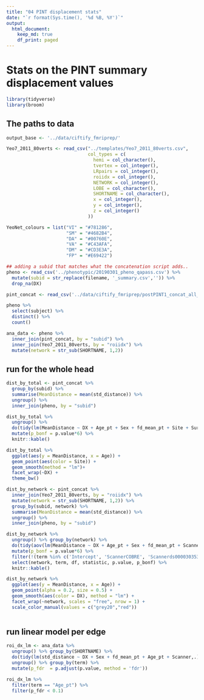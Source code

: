 ```yaml
---
title: "04 PINT displacement stats"
date: "`r format(Sys.time(), '%d %B, %Y')`"
output:
  html_document:
    keep_md: true
    df_print: paged
---
```


# Stats on the PINT summary displacement values

```r
library(tidyverse)
library(broom)
```


## The paths to data

```r
output_base <- '../data/ciftify_fmriprep/'

Yeo7_2011_80verts <- read_csv("../templates/Yeo7_2011_80verts.csv",
                              col_types = c(
                                hemi = col_character(),
                                tvertex = col_integer(),
                                LRpairs = col_integer(),
                                roiidx = col_integer(),
                                NETWORK = col_integer(),
                                LOBE = col_character(),
                                SHORTNAME = col_character(),
                                x = col_integer(),
                                y = col_integer(),
                                z = col_integer()
                              ))

YeoNet_colours = list("VI" = "#781286",
                      "SM" = "#4682B4",
                      "DA" = "#00760E", 
                      "VA" = "#C43AFA",
                      "DM" = "#CD3E3A", 
                      "FP" = "#E69422")

## adding a subid that matches what the concatenation script adds..
pheno <- read_csv('../phenotypic/20190301_pheno_qapass.csv') %>%
  mutate(subid = str_replace(filename, '_summary.csv','')) %>%
  drop_na(DX)

pint_concat <- read_csv('../data/ciftify_fmriprep/postPINT1_concat_all_qa_passes.csv')
```


```r
pheno %>%  
  select(subject) %>%
  distinct() %>%
  count()
```
```r
ana_data <- pheno %>%
  inner_join(pint_concat, by = "subid") %>%
  inner_join(Yeo7_2011_80verts, by = "roiidx") %>%
  mutate(network = str_sub(SHORTNAME, 1,2))

```


## run for the whole head

```r
dist_by_total <- pint_concat %>%
  group_by(subid) %>%
  summarise(MeanDistance = mean(std_distance)) %>%
  ungroup() %>%
  inner_join(pheno, by = "subid")  

dist_by_total %>%
  ungroup() %>%
  do(tidy(lm(MeanDistance ~ DX + Age_pt + Sex + fd_mean_pt + Site + SurfArea_pt,.))) %>%
  mutate(p_bonf = p.value*6) %>%
  knitr::kable()
```

```r
dist_by_total %>%
  ggplot(aes(y = MeanDistance, x = Age)) +
  geom_point(aes(color = Site)) + 
  geom_smooth(method = "lm")+
  facet_wrap(~DX) +
  theme_bw()
```



```r
dist_by_network <- pint_concat %>%
  inner_join(Yeo7_2011_80verts, by = "roiidx") %>%
  mutate(network = str_sub(SHORTNAME, 1,2)) %>%
  group_by(subid, network) %>%
  summarise(MeanDistance = mean(std_distance)) %>%
  ungroup() %>%
  inner_join(pheno, by = "subid")  

dist_by_network %>%
  ungroup() %>% group_by(network) %>%
  do(tidy(aov(lm(MeanDistance ~ DX + Age_pt + Sex + fd_mean_pt + Scanner + SurfArea_pt,.)))) %>%
  mutate(p_bonf = p.value*6) %>%
  filter(!(term %in% c('Intercept', 'ScannerCOBRE', 'Scannerds00003035343', 'ScannerZHH', 'Scannerds00003035426'))) %>%
  select(network, term, df, statistic, p.value, p_bonf) %>%
  knitr::kable()
```





```r
dist_by_network %>%
  ggplot(aes(y = MeanDistance, x = Age)) +
  geom_point(alpha = 0.2, size = 0.5) + 
  geom_smooth(aes(color = DX), method = "lm") +
  facet_wrap(~network, scales = "free", nrow = 1) +
  scale_color_manual(values = c("grey20","red"))
  
```


## run linear model per edge

```r
roi_dx_lm <- ana_data %>%
  ungroup() %>% group_by(SHORTNAME) %>%
  do(tidy(lm(std_distance ~ DX + Sex + fd_mean_pt + Age_pt + Scanner,.))) %>%
  ungroup() %>% group_by(term) %>%
  mutate(p_fdr  = p.adjust(p.value, method = 'fdr'))

roi_dx_lm %>%
  filter(term == "Age_pt") %>%
  filter(p_fdr < 0.1)
```
